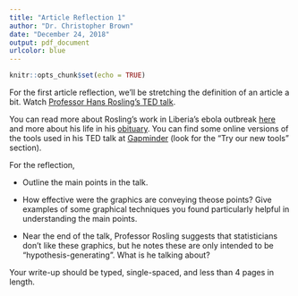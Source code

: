 ```yaml
---
title: "Article Reflection 1"
author: "Dr. Christopher Brown"
date: "December 24, 2018"
output: pdf_document
urlcolor: blue
---
```


```r
knitr::opts_chunk$set(echo = TRUE)
```

For the first article reflection, we'll be stretching the definition of an article a bit.  Watch [Professor Hans Rosling's TED talk](https://www.ted.com/talks/hans_rosling_shows_the_best_stats_you_ve_ever_seen?language=en).  

You can read more about Rosling's work in Liberia's ebola outbreak [here](https://www.sciencemag.org/news/2014/12/star-statistician-hans-rosling-takes-ebola) and more about his life in his [obituary](https://www.nytimes.com/2017/02/09/world/europe/hans-rosling-dead-statistician.html).  You can find some online versions of the tools used in his TED talk at [Gapminder](https://www.gapminder.org/) (look for the "Try our new tools" section).

For the reflection,

* Outline the main points in the talk.

* How effective were the graphics are conveying theose points?  Give examples of some graphical techniques you found particularly helpful in understanding the main points.

* Near the end of the talk, Professor Rosling suggests that statisticians don't like these graphics, but he notes these are only intended to be "hypothesis-generating".  What is he talking about?

Your write-up should be typed, single-spaced, and less than 4 pages in length.